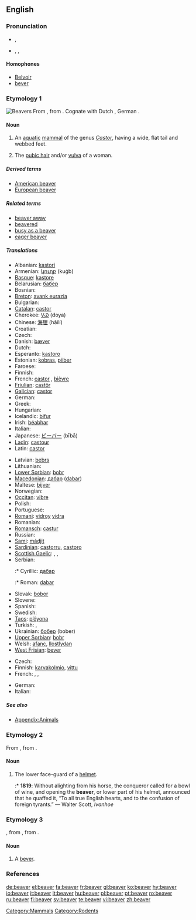 {{wikipedia}}
==English==

===Pronunciation===
* {{a|RP}} {{IPA|/ˈbiːvə/}}, {{SAMPA|/"bi:v@/}}
* {{a|US}} {{enPR|bēʹvər}}, {{IPA|/ˈbiːvɚ/}}, {{SAMPA|/"bi:v@`/}}
*: {{rhymes|iːvə(r)}}

====Homophones====
* [[Belvoir]]<!--sic-->
* [[bever]]

===Etymology 1===
[[Image:Biber-drawing.jpg|thumb|Beavers]]
From {{etyl|ang|en}} {{term|beofor|lang=ang}}, from {{proto|Germanic|lang=en}}. Cognate with Dutch {{term|bever|lang=nl}}, German {{term|Biber|lang=de}}.

====Noun====
{{en-noun|pl2=beaver}}

# An [[aquatic]] [[mammal]] of the genus ''[[Castor]]'', having a wide, flat tail and webbed feet.
# {{context|coarse|slang}} The [[pubic hair]] and/or [[vulva]] of a woman.

=====Derived terms=====
* [[American beaver]]
* [[European beaver]]

=====Related terms=====
* [[beaver away]]
* [[beavered]]
* [[busy as a beaver]]
* [[eager beaver]]

=====Translations=====
{{trans-top|aquatic mammal}}
* Albanian: [[kastori]]
* Armenian: [[կուղբ]] (kuġb)
* [[Basque]]: [[kastore]]
* Belarusian: [[бабер]] {{m}}
* Bosnian: {{t-|bs|dabar|m}}
* [[Breton]]: [[avank eurazia]]
* Bulgarian: {{t+|bg|бобър|m|tr=bober|sc=Cyrl}}
* [[Catalan]]: [[castor]]
* Cherokee: [[ᏙᏯ]] (doya)
* Chinese: [[海狸]] (hǎilí)
* Croatian: {{t+|hr|dabar|m}}
* Czech: {{t+|cs|bobr|m}}
* Danish: [[bæver]]
* Dutch: {{t+|nl|bever|m}}
* Esperanto: [[kastoro]]
* Estonian: [[kobras]], [[piiber]] {{qualifier|archaic}}
* Faroese: {{t-|fo|bævur|m|xs=Faroese}}
* Finnish: {{t+|fi|majava}}
* French: [[castor]] {{m}}, [[bièvre]] {{m}} {{qualifier|archaic}}
* [[Friulian]]: [[castôr]]
* [[Galician]]: [[castor]]
* German: {{t+|de|Biber|m}}
* Greek: {{t+|el|κάστορας|m|sc=Grek}}
* Hungarian: {{t+|hu|hód}}
* Icelandic: [[bifur]]
* Irish: [[béabhar]]
* Italian: {{t+|it|castoro|m}}
* Japanese: [[ビーバー]] (bībā)
* [[Ladin]]: [[castour]]
* Latin: [[castor]] {{m}} <!--do not put the scientific name here-->
{{trans-mid}}
* Latvian: [[bebrs]] {{m}}
* Lithuanian: {{t+|lt|bebras|m|xs=Lithuanian}}
* [[Lower Sorbian]]: [[bobr]]
* [[Macedonian]]: [[дабар]] ([[dabar]]) {{m}}
* Maltese: [[bijver]] {{m}}
* Norwegian: {{t+|no|bever|m}}
* [[Occitan]]: [[vibre]]
* Polish: {{t+|pl|bóbr|m}}
* Portuguese: {{t-|pt|castor|m}}
* [[Romani]]: [[vidroy]] {{m}} [[vidra]] {{f}}
* Romanian: {{t-|ro|castor}}
* [[Romansch]]: [[castur]]
* Russian: {{t+|ru|бобр|m|tr=bobr|sc=Cyrl}}
* [[Sami]]: [[mádjit]]
* [[Sardinian]]: [[castorru]], [[castoro]]
* [[Scottish Gaelic]]: {{t-|gd|los-leathann|m}}, {{t-|gd|biobhair|m}}, {{t-|gd|beathadach|m}}
* Serbian:
*:* Cyrillic: [[дабар]] {{m}}
*:* Roman: [[dabar]] {{m}}
* Slovak: [[bobor]] {{m}}
* Slovene: {{t+|sl|bober|m}}
* Spanish: {{t-|es|castor|m}}
* Swedish: {{t+|sv|bäver}}
* [[Taos]]: [[p’óyona]]
* Turkish: {{t+|tr|kastor}}, {{t+|tr|kunduz}}
* Ukrainian: [[бобер]] (bober) {{m}}
* [[Upper Sorbian]]: [[bobr]]
* Welsh: [[afanc]], [[llostlydan]]
* [[West Frisian]]: [[bever]]
{{trans-bottom}}

{{trans-top|coarse slang: pubic hair/vulva of a woman}}
* Czech: {{t+|cs|bobr|m}}
* Finnish: [[karvakolmio]], [[vittu]]
* French: {{t+|fr|chatte|f}}, {{t+|fr|foufoune|f|alt=(fou)foune}}, {{t+|fr|minou|m}}
{{trans-mid}}
* German: {{t+|de|Bär}}
* Italian: {{t+|it|figa|f}}
{{trans-bottom}}

=====See also=====
* [[Appendix:Animals]]

===Etymology 2===
From {{etyl|fro|en}} {{term|baviere|lang=fro||child's bib}}, from {{term|baver||slaver|lang=fro}}.

====Noun====
{{en-noun}}

# {{context|obsolete|_|except|_|historical|_|or in|_|heraldry}} The lower face-guard of a [[helmet]].
#:* '''1819''': Without alighting from his horse, the conqueror called for a bowl of wine, and opening the '''beaver''', or lower part of his helmet, announced that he quaffed it, “To all true English hearts, and to the confusion of foreign tyrants.” — Walter Scott, ''Ivanhoe''

===Etymology 3===
{{etyl|xno|en}}, from {{etyl|fro|en}} {{term|beivre|lang=fro}}, from {{etyl|la|en}} {{term|bibere||to drink|lang=la}}.

====Noun====
{{en-noun}}

# A [[bever]].

===References===
{{R:Heraldry 1862}}
{{commons}}

[[Category:Mammals]]
[[Category:Rodents]]

[[de:beaver]]
[[el:beaver]]
[[fa:beaver]]
[[fr:beaver]]
[[gl:beaver]]
[[ko:beaver]]
[[hy:beaver]]
[[io:beaver]]
[[it:beaver]]
[[lt:beaver]]
[[hu:beaver]]
[[pl:beaver]]
[[pt:beaver]]
[[ro:beaver]]
[[ru:beaver]]
[[fi:beaver]]
[[sv:beaver]]
[[te:beaver]]
[[vi:beaver]]
[[zh:beaver]]